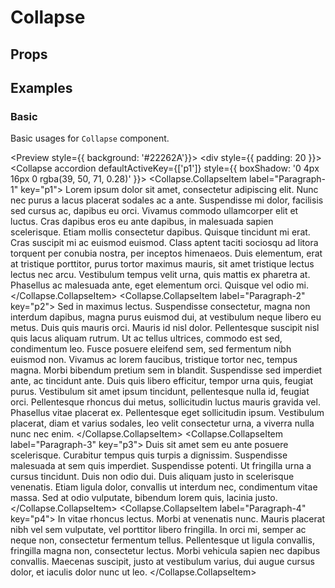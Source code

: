
<Meta title="Components/Collapse" component={Collapse} />

# Collapse

## Props

<Props of={Collapse} />

## Examples

### Basic

Basic usages for ``Collapse`` component.

<Preview style={{ background: '#22262A'}}>
  <Story name="basic collapse">
    <div style={{ padding: 20 }}>
      <Collapse accordion defaultActiveKey={['p1']} style={{ boxShadow: '0 4px 16px 0 rgba(39, 50, 71, 0.28)' }}>
        <Collapse.CollapseItem label="Paragraph-1" key="p1">
          Lorem ipsum dolor sit amet, consectetur adipiscing elit. Nunc nec purus a lacus placerat sodales ac a ante. Suspendisse mi dolor, facilisis sed cursus ac, dapibus eu orci. Vivamus commodo ullamcorper elit et luctus. Cras dapibus eros eu ante dapibus, in malesuada sapien scelerisque. Etiam mollis consectetur dapibus. Quisque tincidunt mi erat. Cras suscipit mi ac euismod euismod. Class aptent taciti sociosqu ad litora torquent per conubia nostra, per inceptos himenaeos. Duis elementum, erat at tristique porttitor, purus tortor maximus mauris, sit amet tristique lectus lectus nec arcu. Vestibulum tempus velit urna, quis mattis ex pharetra at. Phasellus ac malesuada ante, eget elementum orci. Quisque vel odio mi.
        </Collapse.CollapseItem>
        <Collapse.CollapseItem label="Paragraph-2" key="p2">
          Sed in maximus lectus. Suspendisse consectetur, magna non interdum dapibus, magna purus euismod dui, at vestibulum neque libero eu metus. Duis quis mauris orci. Mauris id nisl dolor. Pellentesque suscipit nisl quis lacus aliquam rutrum. Ut ac tellus ultrices, commodo est sed, condimentum leo. Fusce posuere eleifend sem, sed fermentum nibh euismod non. Vivamus ac lorem faucibus, tristique tortor nec, tempus magna. Morbi bibendum pretium sem in blandit. Suspendisse sed imperdiet ante, ac tincidunt ante. Duis quis libero efficitur, tempor urna quis, feugiat purus. Vestibulum sit amet ipsum tincidunt, pellentesque nulla id, feugiat orci. Pellentesque rhoncus dui metus, sollicitudin luctus mauris gravida vel. Phasellus vitae placerat ex. Pellentesque eget sollicitudin ipsum. Vestibulum placerat, diam et varius sodales, leo velit consectetur urna, a viverra nulla nunc nec enim.
        </Collapse.CollapseItem>
        <Collapse.CollapseItem label="Paragraph-3" key="p3">
          Duis sit amet sem eu ante posuere scelerisque. Curabitur tempus quis turpis a dignissim. Suspendisse malesuada at sem quis imperdiet. Suspendisse potenti. Ut fringilla urna a cursus tincidunt. Duis non odio dui. Duis aliquam justo in scelerisque venenatis. Etiam ligula dolor, convallis ut interdum nec, condimentum vitae massa. Sed at odio vulputate, bibendum lorem quis, lacinia justo.
        </Collapse.CollapseItem>
        <Collapse.CollapseItem label="Paragraph-4" key="p4">
          In vitae rhoncus lectus. Morbi at venenatis nunc. Mauris placerat nibh vel sem vulputate, vel porttitor libero fringilla. In orci mi, semper ac neque non, consectetur fermentum tellus. Pellentesque ut ligula convallis, fringilla magna non, consectetur lectus. Morbi vehicula sapien nec dapibus convallis. Maecenas suscipit, justo at vestibulum varius, dui augue cursus dolor, et iaculis dolor nunc ut leo.
        </Collapse.CollapseItem>
      </Collapse>
    </div>
  </Story>
</Preview>
